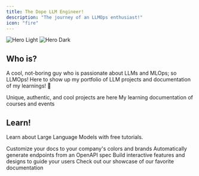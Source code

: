 ```yaml
---
title: The Dope LLM Engineer!
description: "The journey of an LLMOps enthusiast!"
icon: "fire"
---
```


<img
  className="block dark:hidden"
  src="/images/neom.jpg"
  alt="Hero Light"
/>
<img
  className="hidden dark:block"
  src="/images/neom.jpg"
  alt="Hero Dark"
/>

## Who is?

A cool, not-boring guy who is passionate about LLMs and MLOps; so LLMOps! Here to show up my portfolio of LLM projects and documentation of my learnings! 🤘

<CardGroup cols={2}>
  <Card
    title="Projects"
    icon="fire"
    href="https://mintlify.com/docs/quickstart"
  >
    Unique, authentic, and cool projects are here
  </Card>
  <Card
    title="Large Language Models"
    icon="spider"
    href="https://mintlify.com/docs/development"
  >
    My learning documentation of courses and events
  </Card>
</CardGroup>

## Learn!

Learn about Large Language Models with free tutorials.


<CardGroup cols={2}>
  <Card
    title="Customize Style"
    icon="palette"
    href="https://mintlify.com/docs/settings/global"
  >
    Customize your docs to your company's colors and brands
  </Card>
  <Card
    title="Reference APIs"
    icon="code"
    href="https://mintlify.com/docs/api-playground/openapi"
  >
    Automatically generate endpoints from an OpenAPI spec
  </Card>
  <Card
    title="Add Components"
    icon="screwdriver-wrench"
    href="https://mintlify.com/docs/components/accordion"
  >
    Build interactive features and designs to guide your users
  </Card>
  <Card
    title="Other Resources"
    icon="stars"
    href="https://mintlify.com/showcase"
  >
    Check out our showcase of our favorite documentation
  </Card>
</CardGroup>
